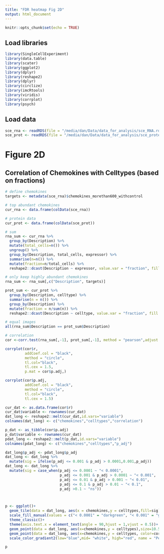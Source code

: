 ```yaml
---
title: "FDR heatmap Fig 2D"
output: html_document
---
```


```r
knitr::opts_chunk$set(echo = TRUE)
```

## Load libraries

```r
library(SingleCellExperiment)
library(data.table)
library(scater)
library(ggplot2)
library(dplyr)
library(reshape2)
library(dplyr)
library(circlize)
library(imcRtools)
library(viridis)
library(corrplot)
library(psych)
```

## Load data

```r
sce_rna <- readRDS(file = "/media/dan/Data/data_for_analysis/sce_RNA.rds")
sce_prot <- readRDS(file = "/media/dan/Data/data_for_analysis/sce_protein.rds")
```

# Figure 2D

## Correlation of Chemokines with Celltypes (based on fractions)

```r
# define chemokines
targets <- metadata(sce_rna)$chemokines_morethan600_withcontrol

# top abundant chemokines
cur_rna <- data.frame(colData(sce_rna))

# protein data
cur_prot <- data.frame(colData(sce_prot))

# sum
rna_sum <- cur_rna %>%
  group_by(Description) %>%
  mutate(total_cells=n()) %>%
  ungroup() %>%
  group_by(Description, total_cells, expressor) %>%
  summarise(n=n()) %>%
  mutate(fraction=n/total_cells) %>%
  reshape2::dcast(Description ~ expressor, value.var = "fraction", fill = 0) 

# only keep highly abundant chemokines
rna_sum <- rna_sum[,c("Description", targets)]

prot_sum <- cur_prot %>%
  group_by(Description, celltype) %>%
  summarise(n = n()) %>%
  group_by(Description) %>%
  mutate(fraction = n/sum(n)) %>%
  reshape2::dcast(Description ~ celltype, value.var = "fraction", fill = 0)

# equal images
all(rna_sum$Description == prot_sum$Description)

# correlation
cor <-corr.test(rna_sum[,-1], prot_sum[,-1], method = "pearson",adjust = "BH")

corrplot(cor$r, 
         addCoef.col = "black",
         method = "circle",
         tl.col="black",
         tl.cex = 1.5,
         p.mat = cor$p.adj,)

corrplot(cor$p.adj, 
         addCoef.col = "black",
         method = "circle",
         tl.col="black",
         tl.cex = 1.5)
```

```r
cur_dat <- as.data.frame(cor$r)
cur_dat$variable <- rownames(cur_dat)
dat_long <- reshape2::melt(cur_dat,id.vars="variable")
colnames(dat_long) <- c("chemokines","celltypes","correlation")

p_dat <- as_tibble(cor$p.adj)
p_dat$variable <- rownames(cur_dat)
pdat_long <- reshape2::melt(p_dat,id.vars="variable")
colnames(pdat_long) <- c("chemokines","celltypes","p_adj")

dat_long$p_adj <- pdat_long$p_adj
dat_long <- dat_long %>%
  mutate(sig = ifelse(p_adj <= 0.001 & p_adj > 0.0001,0.001,p_adj))
dat_long <- dat_long %>%
  mutate(sig = case_when(p_adj <= 0.0001 ~ "< 0.0001",
                         p_adj <= 0.001 & p_adj > 0.0001 ~ "< 0.001",
                         p_adj <= 0.01 & p_adj > 0.001 ~ "< 0.01",
                         p_adj <= 0.1 & p_adj > 0.01 ~ "< 0.1",
                         p_adj >0.1 ~ "ns"))



p <- ggplot()+
  geom_tile(data = dat_long, aes(x = chemokines,y = celltypes,fill=sig),color = "gray",size = 0.1, alpha = 0.5)+
  scale_fill_manual(values = c("< 0.0001" = "darkgreen", "< 0.001" = "green3", "< 0.01"="green", "< 0.1" = "lightgray","ns" = "white"), name = "adj p-value" )+
  theme_classic()+
  theme(axis.text.x = element_text(angle = 90,hjust = 1,vjust = 0.5))+
  geom_point(data = dat_long, aes(x=chemokines,y = celltypes),size=10.5, show.legend = FALSE)+
  geom_point(data = dat_long, aes(x=chemokines,y = celltypes, color=correlation),size= 10, shape=19)+
  scale_color_gradient2(low="blue",mid= "white", high="red", name = "Pearson correlation")

p

```
